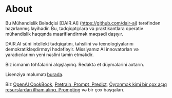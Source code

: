 # About

Bu Mühəndislik Bələdçisi [DAIR.AI] (https://github.com/dair-ai) tərəfindən hazırlanmış layihədir. Bu, tədqiqatçılara və praktikantlara operativ mühəndislik haqqında maarifləndirmək məqsədi daşıyır.

DAIR.AI süni intellekt tədqiqatını, təhsilini və texnologiyalarını demokratikləşdirməyi hədəfləyir. Missiyamız AI innovatorları və yaradıcılarının yeni nəslini təmin etməkdir.

Biz icmanın töhfələrini alqışlayırıq. Redaktə et düymələrini axtarın. 

Lisenziya məlumatı [burada](https://github.com/dair-ai/Prompt-Engineering-Guide#license).

Biz [OpenAI CookBook](https://github.com/openai/openai-cookbook), [Pretrain, Prompt, Predict](http://pretrain.nlpedia.ai/), [Öyrənmək kimi bir çox açıq resurslardan ilham alırıq. Prompting](https://learnprompting.org/) və bir çox başqaları.
